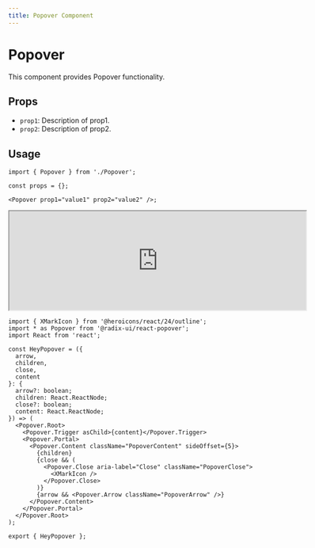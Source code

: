 ```yaml
---
title: Popover Component
---
```


# Popover

This component provides Popover functionality.

## Props

- `prop1`: Description of prop1.
- `prop2`: Description of prop2.

## Usage

```tsx
import { Popover } from './Popover';

const props = {};

<Popover prop1="value1" prop2="value2" />;
```

<iframe src="https://example.com" width="600" height="200"  rounded="12px' frameborder="0"></iframe>


```tsx
import { XMarkIcon } from '@heroicons/react/24/outline';
import * as Popover from '@radix-ui/react-popover';
import React from 'react';

const HeyPopover = ({
  arrow,
  children,
  close,
  content
}: {
  arrow?: boolean;
  children: React.ReactNode;
  close?: boolean;
  content: React.ReactNode;
}) => (
  <Popover.Root>
    <Popover.Trigger asChild>{content}</Popover.Trigger>
    <Popover.Portal>
      <Popover.Content className="PopoverContent" sideOffset={5}>
        {children}
        {close && (
          <Popover.Close aria-label="Close" className="PopoverClose">
            <XMarkIcon />
          </Popover.Close>
        )}
        {arrow && <Popover.Arrow className="PopoverArrow" />}
      </Popover.Content>
    </Popover.Portal>
  </Popover.Root>
);

export { HeyPopover };

```